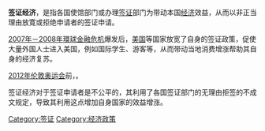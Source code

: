{{multiple issues|
{{dead end|time=2014-05-24T05:11:18+00:00}}
{{expand|time=2014-05-24T05:11:18+00:00}}
{{pov|time=2014-05-24T05:11:18+00:00}}
{{unreferenced|time=2014-05-24T05:11:18+00:00}}
}}
'''签证经济'''，是指各国使馆部门或办理[[签证|签证]]部门为带动本国[[经济|经济]]效益，从而以非正当理由放寛或拒绝申请者的签证申请。

[[2007年－2008年環球金融危机|2007年－2008年環球金融危机]]爆发后，[[美国|美国]]等国家放宽了自身的签证政策，促使大量外国人士进入美国，例如国际学生、游客等，从而带动当地消费增涨帮助其自身的经济复苏。

[[2012年伦敦奥运会|2012年伦敦奥运会]]前，{{Fact|英国政府创造了“签证经济”，有意识地大量拒签外国游客，导致游客事先预定好的[[酒店|酒店]]房间作废，从而可以将这些空置出来的房间再次出售，而拉动经济效益|time=2014-05-25}}。

签证经济对于签证申请者是不公平的，其利用了各国签证部门的无理由拒签的不成文规定，导致其利用这点增加自身国家的效益增涨。

[[Category:签证|Category:签证]]
[[Category:经济政策|Category:经济政策]]